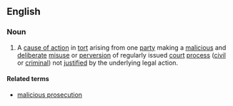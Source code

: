 ==English==
===Noun===
{{wikipedia}}
{{en-noun|sg=[[abuse]] of [[process]]|-}}
# A [[cause of action]] in [[tort]] arising from one [[party]] making a [[malicious]] and [[deliberate]] [[misuse]] or [[perversion]] of regularly issued [[court]] [[process]] ([[civil]] or [[criminal]]) not [[justify|justified]] by the underlying legal action.

====Related terms====
*[[malicious prosecution]]